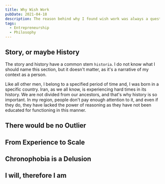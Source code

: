 ```yaml
---
title: Why Wish Work
pubDate: 2021-04-18
description: The reason behind why I found wish work was always a question for me. Now, I could describe it well for myself.
tags:
  - Entrepreneurship
  - Philosophy
---
```


## Story, or maybe History
The story and history have a common stem `historia`. I do not know what I should name this section, but it doesn't matter, as it's a narrative of my context as a person.

Like all other men, I belong to a specified period of time and, I was born in a specific country. Iran, as we all know, is experiencing hard times in its history.
We are not divided from our ancestors, and that's why history is so important. In my region, people don't pay enough attention to it, and even if they do, they
have lacked the power of reasoning as they have not been educated for functioning in this manner. 

## There would be no Outlier

## From Experience to Scale

## Chronophobia is a Delusion

## I will, therefore I am

